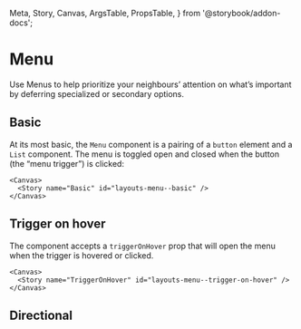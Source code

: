   Meta,
  Story,
  Canvas,
  ArgsTable,
  PropsTable,
} from '@storybook/addon-docs';


# Menu

Use Menus to help prioritize your neighbours’ attention on what’s important by deferring specialized
or secondary options.

## Basic

At its most basic, the `Menu` component is a pairing of a `button` element and a
`List` component. The menu is toggled open and closed when the button (the “menu
trigger”) is clicked:

```
<Canvas>
  <Story name="Basic" id="layouts-menu--basic" />
</Canvas>
```

## Trigger on hover

The component accepts a `triggerOnHover` prop that will open the menu when the
trigger is hovered or clicked.

```
<Canvas>
  <Story name="TriggerOnHover" id="layouts-menu--trigger-on-hover" />
</Canvas>
```

<ArgsTable of={Menu} />

## Directional

<Canvas className="gds-docs__menu--directional__canvas">
  <Story
    className="gds-docs__menu--directional"
    name="Directional"
    id="layouts-menu--open-toward-top"
  />
  <Story
    className="gds-docs__menu--directional"
    name="OpenTowardLeft"
    id="layouts-menu--open-toward-left"
  />
  <Story
    className="gds-docs__menu--directional"
    name="OpenTowardRight"
    id="layouts-menu--open-toward-right"
  />
</Canvas>
